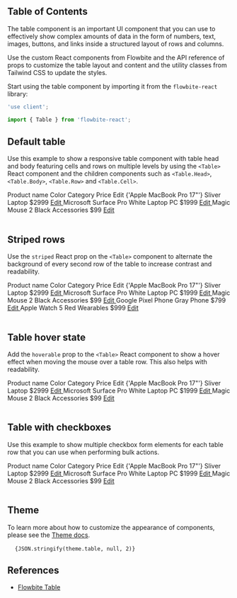 
## Table of Contents

The table component is an important UI component that you can use to effectively show complex amounts of data in the form of numbers, text, images, buttons, and links inside a structured layout of rows and columns.

Use the custom React components from Flowbite and the API reference of props to customize the table layout and content and the utility classes from Tailwind CSS to update the styles.

Start using the table component by importing it from the `flowbite-react` library:

```jsx
'use client';

import { Table } from 'flowbite-react';
```

## Default table

Use this example to show a responsive table component with table head and body featuring cells and rows on multiple levels by using the `<Table>` React component and the children components such as `<Table.Head>`, `<Table.Body>`, `<Table.Row>` and `<Table.Cell>`.

<CodePreview title="Default table">
  <Table>
    <Table.Head>
      <Table.HeadCell>Product name</Table.HeadCell>
      <Table.HeadCell>Color</Table.HeadCell>
      <Table.HeadCell>Category</Table.HeadCell>
      <Table.HeadCell>Price</Table.HeadCell>
      <Table.HeadCell>
        <span className="sr-only">Edit</span>
      </Table.HeadCell>
    </Table.Head>
    <Table.Body className="divide-y">
      <Table.Row className="bg-white dark:border-gray-700 dark:bg-gray-800">
        <Table.Cell className="whitespace-nowrap font-medium text-gray-900 dark:text-white">
          {'Apple MacBook Pro 17"'}
        </Table.Cell>
        <Table.Cell>Sliver</Table.Cell>
        <Table.Cell>Laptop</Table.Cell>
        <Table.Cell>$2999</Table.Cell>
        <Table.Cell>
          <a href="/tables" className="font-medium text-cyan-600 hover:underline dark:text-cyan-500">
            Edit
          </a>
        </Table.Cell>
      </Table.Row>
      <Table.Row className="bg-white dark:border-gray-700 dark:bg-gray-800">
        <Table.Cell className="whitespace-nowrap font-medium text-gray-900 dark:text-white">
          Microsoft Surface Pro
        </Table.Cell>
        <Table.Cell>White</Table.Cell>
        <Table.Cell>Laptop PC</Table.Cell>
        <Table.Cell>$1999</Table.Cell>
        <Table.Cell>
          <a href="/tables" className="font-medium text-cyan-600 hover:underline dark:text-cyan-500">
            Edit
          </a>
        </Table.Cell>
      </Table.Row>
      <Table.Row className="bg-white dark:border-gray-700 dark:bg-gray-800">
        <Table.Cell className="whitespace-nowrap font-medium text-gray-900 dark:text-white">Magic Mouse 2</Table.Cell>
        <Table.Cell>Black</Table.Cell>
        <Table.Cell>Accessories</Table.Cell>
        <Table.Cell>$99</Table.Cell>
        <Table.Cell>
          <a href="/tables" className="font-medium text-cyan-600 hover:underline dark:text-cyan-500">
            Edit
          </a>
        </Table.Cell>
      </Table.Row>
    </Table.Body>
  </Table>
</CodePreview>

## Striped rows

Use the `striped` React prop on the `<Table>` component to alternate the background of every second row of the table to increase contrast and readability.

<CodePreview title="Striped rows">
  <Table striped>
    <Table.Head>
      <Table.HeadCell>Product name</Table.HeadCell>
      <Table.HeadCell>Color</Table.HeadCell>
      <Table.HeadCell>Category</Table.HeadCell>
      <Table.HeadCell>Price</Table.HeadCell>
      <Table.HeadCell>
        <span className="sr-only">Edit</span>
      </Table.HeadCell>
    </Table.Head>
    <Table.Body className="divide-y">
      <Table.Row className="bg-white dark:border-gray-700 dark:bg-gray-800">
        <Table.Cell className="whitespace-nowrap font-medium text-gray-900 dark:text-white">
          {'Apple MacBook Pro 17"'}
        </Table.Cell>
        <Table.Cell>Sliver</Table.Cell>
        <Table.Cell>Laptop</Table.Cell>
        <Table.Cell>$2999</Table.Cell>
        <Table.Cell>
          <a href="/tables" className="font-medium text-cyan-600 hover:underline dark:text-cyan-500">
            Edit
          </a>
        </Table.Cell>
      </Table.Row>
      <Table.Row className="bg-white dark:border-gray-700 dark:bg-gray-800">
        <Table.Cell className="whitespace-nowrap font-medium text-gray-900 dark:text-white">
          Microsoft Surface Pro
        </Table.Cell>
        <Table.Cell>White</Table.Cell>
        <Table.Cell>Laptop PC</Table.Cell>
        <Table.Cell>$1999</Table.Cell>
        <Table.Cell>
          <a href="/tables" className="font-medium text-cyan-600 hover:underline dark:text-cyan-500">
            Edit
          </a>
        </Table.Cell>
      </Table.Row>
      <Table.Row className="bg-white dark:border-gray-700 dark:bg-gray-800">
        <Table.Cell className="whitespace-nowrap font-medium text-gray-900 dark:text-white">Magic Mouse 2</Table.Cell>
        <Table.Cell>Black</Table.Cell>
        <Table.Cell>Accessories</Table.Cell>
        <Table.Cell>$99</Table.Cell>
        <Table.Cell>
          <a href="/tables" className="font-medium text-cyan-600 hover:underline dark:text-cyan-500">
            Edit
          </a>
        </Table.Cell>
      </Table.Row>
      <Table.Row className="bg-white dark:border-gray-700 dark:bg-gray-800">
        <Table.Cell className="whitespace-nowrap font-medium text-gray-900 dark:text-white">
          Google Pixel Phone
        </Table.Cell>
        <Table.Cell>Gray</Table.Cell>
        <Table.Cell>Phone</Table.Cell>
        <Table.Cell>$799</Table.Cell>
        <Table.Cell>
          <a href="/tables" className="font-medium text-cyan-600 hover:underline dark:text-cyan-500">
            Edit
          </a>
        </Table.Cell>
      </Table.Row>
      <Table.Row className="bg-white dark:border-gray-700 dark:bg-gray-800">
        <Table.Cell className="whitespace-nowrap font-medium text-gray-900 dark:text-white">Apple Watch 5</Table.Cell>
        <Table.Cell>Red</Table.Cell>
        <Table.Cell>Wearables</Table.Cell>
        <Table.Cell>$999</Table.Cell>
        <Table.Cell>
          <a href="/tables" className="font-medium text-cyan-600 hover:underline dark:text-cyan-500">
            Edit
          </a>
        </Table.Cell>
      </Table.Row>
    </Table.Body>
  </Table>
</CodePreview>

## Table hover state

Add the `hoverable` prop to the `<Table>` React component to show a hover effect when moving the mouse over a table row. This also helps with readability.

<CodePreview title="Hover state">
  <Table hoverable>
    <Table.Head>
      <Table.HeadCell>Product name</Table.HeadCell>
      <Table.HeadCell>Color</Table.HeadCell>
      <Table.HeadCell>Category</Table.HeadCell>
      <Table.HeadCell>Price</Table.HeadCell>
      <Table.HeadCell>
        <span className="sr-only">Edit</span>
      </Table.HeadCell>
    </Table.Head>
    <Table.Body className="divide-y">
      <Table.Row className="bg-white dark:border-gray-700 dark:bg-gray-800">
        <Table.Cell className="whitespace-nowrap font-medium text-gray-900 dark:text-white">
          {'Apple MacBook Pro 17"'}
        </Table.Cell>
        <Table.Cell>Sliver</Table.Cell>
        <Table.Cell>Laptop</Table.Cell>
        <Table.Cell>$2999</Table.Cell>
        <Table.Cell>
          <a href="/tables" className="font-medium text-cyan-600 hover:underline dark:text-cyan-500">
            Edit
          </a>
        </Table.Cell>
      </Table.Row>
      <Table.Row className="bg-white dark:border-gray-700 dark:bg-gray-800">
        <Table.Cell className="whitespace-nowrap font-medium text-gray-900 dark:text-white">
          Microsoft Surface Pro
        </Table.Cell>
        <Table.Cell>White</Table.Cell>
        <Table.Cell>Laptop PC</Table.Cell>
        <Table.Cell>$1999</Table.Cell>
        <Table.Cell>
          <a href="/tables" className="font-medium text-cyan-600 hover:underline dark:text-cyan-500">
            Edit
          </a>
        </Table.Cell>
      </Table.Row>
      <Table.Row className="bg-white dark:border-gray-700 dark:bg-gray-800">
        <Table.Cell className="whitespace-nowrap font-medium text-gray-900 dark:text-white">Magic Mouse 2</Table.Cell>
        <Table.Cell>Black</Table.Cell>
        <Table.Cell>Accessories</Table.Cell>
        <Table.Cell>$99</Table.Cell>
        <Table.Cell>
          <a href="/tables" className="font-medium text-cyan-600 hover:underline dark:text-cyan-500">
            Edit
          </a>
        </Table.Cell>
      </Table.Row>
    </Table.Body>
  </Table>
</CodePreview>

## Table with checkboxes

Use this example to show multiple checkbox form elements for each table row that you can use when performing bulk actions.

<CodePreview importFlowbiteReact="Checkbox, Table" title="Checkbox">
  <Table hoverable>
    <Table.Head>
      <Table.HeadCell className="!p-4">
        <Checkbox />
      </Table.HeadCell>
      <Table.HeadCell>Product name</Table.HeadCell>
      <Table.HeadCell>Color</Table.HeadCell>
      <Table.HeadCell>Category</Table.HeadCell>
      <Table.HeadCell>Price</Table.HeadCell>
      <Table.HeadCell>
        <span className="sr-only">Edit</span>
      </Table.HeadCell>
    </Table.Head>
    <Table.Body className="divide-y">
      <Table.Row className="bg-white dark:border-gray-700 dark:bg-gray-800">
        <Table.Cell className="!p-4">
          <Checkbox />
        </Table.Cell>
        <Table.Cell className="whitespace-nowrap font-medium text-gray-900 dark:text-white">
          {'Apple MacBook Pro 17"'}
        </Table.Cell>
        <Table.Cell>Sliver</Table.Cell>
        <Table.Cell>Laptop</Table.Cell>
        <Table.Cell>$2999</Table.Cell>
        <Table.Cell>
          <a href="/tables" className="font-medium text-cyan-600 hover:underline dark:text-cyan-500">
            Edit
          </a>
        </Table.Cell>
      </Table.Row>
      <Table.Row className="bg-white dark:border-gray-700 dark:bg-gray-800">
        <Table.Cell className="!p-4">
          <Checkbox />
        </Table.Cell>
        <Table.Cell className="whitespace-nowrap font-medium text-gray-900 dark:text-white">
          Microsoft Surface Pro
        </Table.Cell>
        <Table.Cell>White</Table.Cell>
        <Table.Cell>Laptop PC</Table.Cell>
        <Table.Cell>$1999</Table.Cell>
        <Table.Cell>
          <a href="/tables" className="font-medium text-cyan-600 hover:underline dark:text-cyan-500">
            Edit
          </a>
        </Table.Cell>
      </Table.Row>
      <Table.Row className="bg-white dark:border-gray-700 dark:bg-gray-800">
        <Table.Cell className="!p-4">
          <Checkbox />
        </Table.Cell>
        <Table.Cell className="whitespace-nowrap font-medium text-gray-900 dark:text-white">Magic Mouse 2</Table.Cell>
        <Table.Cell>Black</Table.Cell>
        <Table.Cell>Accessories</Table.Cell>
        <Table.Cell>$99</Table.Cell>
        <Table.Cell>
          <a href="/tables" className="font-medium text-cyan-600 hover:underline dark:text-cyan-500">
            Edit
          </a>
        </Table.Cell>
      </Table.Row>
    </Table.Body>
  </Table>
</CodePreview>

## Theme

To learn more about how to customize the appearance of components, please see the [Theme docs](/docs/customize/theme).

<pre className="language-tsx">
  <code>{JSON.stringify(theme.table, null, 2)}</code>
</pre>

## References

- [Flowbite Table](https://flowbite.com/docs/components/tables/)
